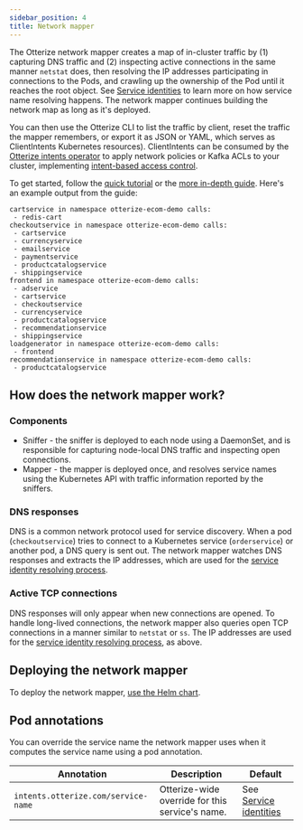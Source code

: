 ```yaml
---
sidebar_position: 4
title: Network mapper
---
```


The Otterize network mapper creates a map of in-cluster traffic by (1) capturing DNS traffic and (2) inspecting active connections in the same manner `netstat` does, then resolving the IP addresses participating in connections to the Pods, and crawling up the ownership of the Pod until it reaches the root object. See [Service identities](/service-identities) to learn more on how service name resolving happens. The network mapper continues building the network map as long as it's deployed.

You can then use the Otterize CLI to list the traffic by client, reset the traffic the mapper remembers, or export it as JSON or YAML, which serves as ClientIntents Kubernetes resources). ClientIntents can be consumed by the [Otterize intents operator](concepts/otterize-oss/componentsintents-operator) to apply network policies
or Kafka ACLs to your cluster, implementing [intent-based access control](/intent-based-access-control).

To get started, follow the [quick tutorial](/k8s-network-mapper)
or the [more in-depth guide](/capabilities/k8s-mapping-pod-to-pod-calls). Here's an example output from the guide:
```shell
cartservice in namespace otterize-ecom-demo calls:
 - redis-cart
checkoutservice in namespace otterize-ecom-demo calls:
 - cartservice
 - currencyservice
 - emailservice
 - paymentservice
 - productcatalogservice
 - shippingservice
frontend in namespace otterize-ecom-demo calls:
 - adservice
 - cartservice
 - checkoutservice
 - currencyservice
 - productcatalogservice
 - recommendationservice
 - shippingservice
loadgenerator in namespace otterize-ecom-demo calls:
 - frontend
recommendationservice in namespace otterize-ecom-demo calls:
 - productcatalogservice
```

## How does the network mapper work?

### Components
- Sniffer - the sniffer is deployed to each node using a DaemonSet, and is responsible for capturing node-local DNS traffic and inspecting open connections.
- Mapper - the mapper is deployed once, and resolves service names using the Kubernetes API with traffic information reported by the sniffers.

### DNS responses
DNS is a common network protocol used for service discovery. When a pod (`checkoutservice`) tries to connect to a Kubernetes service
(`orderservice`) or another pod, a DNS query is sent out. The network mapper watches DNS responses and extracts the IP addresses, which are used for the [service identity resolving process](/service-identities).

### Active TCP connections
DNS responses will only appear when new connections are opened. To handle long-lived connections, the network mapper also queries open TCP connections in a manner similar to `netstat` or `ss`. The IP addresses are used for the [service identity resolving process](/service-identities), as above.

## Deploying the network mapper
To deploy the network mapper, [use the Helm chart](concepts/otterize-oss/componentsnetwork-mapper/helm-chart).

## Pod annotations
You can override the service name the network mapper uses when it computes the service name using a pod annotation.


| Annotation                          | Description                                     | Default                                       |
|-------------------------------------|-------------------------------------------------|-----------------------------------------------|
| `intents.otterize.com/service-name` | Otterize-wide override for this service's name. | See [Service identities](/service-identities) |
